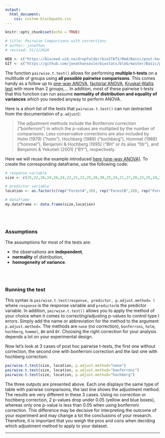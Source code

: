 ```yaml
---
output:
  html_document:
    css: custom-blockquote.css
--- 
```


```r
knitr::opts_chunk$set(echo = TRUE)

# title: Pairwise Comparisons with corrections
# author: jonathan
# revised: 31/1/2020 

WEB <- c("https://bioceed.uib.no/dropfolder/bioSTATS/Rmd/Basic/post-hoc tests/pairwise.html")
GIT <- c("https://github.com/jonathansoule/biostats/blob/master/Basic/post-hoc tests/pairwise.Rmd")
```

The function `pairwise.t.test()` allows for performing **multiple t-tests** on a multitude of groups using **all possible pairwise comparisons**. This comes handy as a follow up to [one-way ANOVA](https://biostats.w.uib.no/one-way-anova/){target="_blank"}, [factorial ANOVA](https://biostats.w.uib.no/factorial-design/){target="_blank"}, [Kruskal-Wallis test](https://biostats.w.uib.no/comparing-two-means-kruskal-wallis-test/){target="_blank"} with more than 2 groups,... In addition, most of these pairwise t-tests that this function can run assume **normality of distribution and equality of variances** which you needed anyway to perform ANOVA.

Here is a short list of the tests that `pairwise.t.test()` can run (extracted from the documentation of `p.adjust`):

> The adjustment methods include the Bonferroni correction ("bonferroni") in which the p-values are multiplied by the number of comparisons. Less conservative corrections are also included by Holm (1979) ("holm"), Hochberg (1988) ("hochberg"), Hommel (1988) ("hommel"), Benjamini & Hochberg (1995) ("BH" or its alias "fdr"), and Benjamini & Yekutieli (2001) ("BY"), respectively. 

Here we will reuse the example introduced [here (one-way ANOVA)](https://biostats.w.uib.no/one-way-anova/){target="_blank"}.
To create the corresponding dataframe, use the following code:
```r
# response variable
size <- c(25,22,28,24,26,24,22,21,23,25,26,30,25,24,21,27,28,23,25,24,20,22,24,23,22,24,20,19,21,22)

# predictor variable
location <- as.factor(c(rep("ForestA",10), rep("ForestB",10), rep("ForestC",10)))

# dataframe
my.dataframe <- data.frame(size,location)
```
<br/><br/>

### Assumptions

The assumptions for most of the tests are:

+ the observations are **independent**,
+ **normality** of distribution,
+ **homogeneity of variance**.

<br/><br/>

### Running the test

This syntax is `pairwise.t.test(response, predictor, p.adjust.method= )` where `response` is the response variable and `predictor `is the predictor variable. In addition, `pairwise.t.test()` allows you to apply the method of your choice when it comes to correcting/adjusting p-values to control type I errors. Simply add the name or abbreviation for the method to the argument `p.adjust.method=`. The methods are `none` (no correction), `bonferroni`, `holm`, `hochberg`, `hommel`, `BH` and `BY`. Choosing the right correction for your analysis depends a lot on your experimental design.

Now let’s look at 3 cases of post hoc pairwise t-tests, the first one without correction, the second one with bonferroni correction and the last one with hochberg correction:

```r
pairwise.t.test(size, location, p.adjust.method="none")
pairwise.t.test(size, location, p.adjust.method="bonferroni")
pairwise.t.test(size, location, p.adjust.method="hochberg")
```

The three outputs are presented above. Each one displays the same type of table with pairwise comparisons, the last line shows the adjustment method. The results are very different in these 3 cases. Using no correction or hochberg correction, 2 p-values drop under 0.05 (yellow and blue boxes), whereas only one p-value is less than 0.05 when using bonferroni correction. This difference may be decisive for interpreting the outcome of your experiment and may change a lot the conclusions of your research. Therefore, it is important that you weigh the pros and cons when deciding which adjustment method to apply to your dataset.

***
<!-- UNCOMMENT TO ACTIVATE
Get the Rmarkdown file corresponding to this page on [GitHub](`r GIT`){target="_blank"}.
-->
